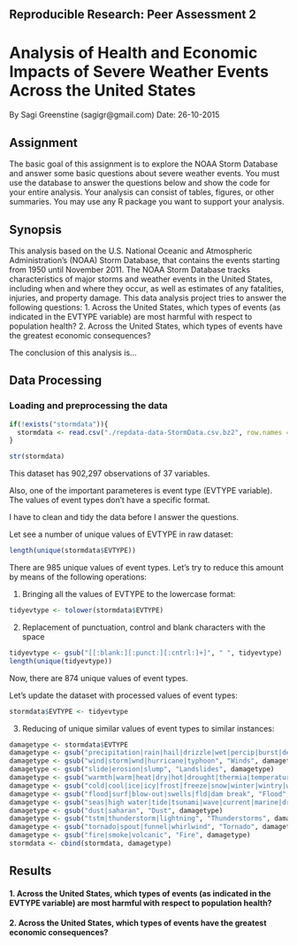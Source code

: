 ## Reproducible Research: Peer Assessment 2

# Analysis of Health and Economic Impacts of Severe Weather Events Across the United States

By Sagi Greenstine (sagigr@gmail.com)
Date: 26-10-2015

## Assignment

The basic goal of this assignment is to explore the NOAA Storm Database and answer some basic questions about severe weather events. You must use the database to answer the questions below and show the code for your entire analysis. Your analysis can consist of tables, figures, or other summaries. You may use any R package you want to support your analysis.

## Synopsis

This analysis based on the U.S. National Oceanic and Atmospheric Administration's (NOAA) Storm Database, that contains the events starting from 1950 until November 2011. 
The NOAA Storm Database tracks characteristics of major storms and weather events in the United States, including when and where they occur, as well as estimates of any fatalities, injuries, and property damage.
This data analysis project tries to answer the following questions:
1. Across the United States, which types of events (as indicated in the EVTYPE variable) are most harmful with respect to population health?
2. Across the United States, which types of events have the greatest economic consequences?

The conclusion of this analysis is...



## Data Processing

### Loading and preprocessing the data

```r
if(!exists("stormdata")){
  stormdata <- read.csv("./repdata-data-StormData.csv.bz2", row.names = NULL, nrows=902297, check.names=F, stringsAsFactors=F, header=T, sep=',', na.strings="NA", comment.char="", quote='\"')
}
```

```r
str(stormdata)
```

This dataset has 902,297 observations of  37 variables.

Also, one of the important parameteres is event type (EVTYPE variable). The values of event types don't have a specific format.

I have to clean and tidy the data before I answer the questions.

Let see a number of unique values of EVTYPE in raw dataset:

```r
length(unique(stormdata$EVTYPE))
```

There are 985 unique values of event types. Let's try to reduce this amount by means of the following operations:

1. Bringing all the values of EVTYPE to the lowercase format:

```r
tidyevtype <- tolower(stormdata$EVTYPE)
```

2. Replacement of punctuation, control and blank characters with the space

```r
tidyevtype <- gsub("[[:blank:][:punct:][:cntrl:]+]", " ", tidyevtype)
length(unique(tidyevtype))
```

Now, there are 874 unique values of event types.

Let's update the dataset with processed values of event types:

```r
stormdata$EVTYPE <- tidyevtype
```

3. Reducing of unique similar values of event types to similar instances:

```r
damagetype <- stormdata$EVTYPE
damagetype <- gsub("precipitation|rain|hail|drizzle|wet|percip|burst|depression|fog|wall cloud", "Precipitations", damagetype)
damagetype <- gsub("wind|storm|wnd|hurricane|typhoon", "Winds", damagetype)
damagetype <- gsub("slide|erosion|slump", "Landslides", damagetype)
damagetype <- gsub("warmth|warm|heat|dry|hot|drought|thermia|temperature record|record temperature|record high", "Heat", damagetype)
damagetype <- gsub("cold|cool|ice|icy|frost|freeze|snow|winter|wintry|wintery|blizzard|chill|freezing|avalanche|glaze|sleet", "Cold", damagetype)
damagetype <- gsub("flood|surf|blow-out|swells|fld|dam break", "Flood", damagetype)
damagetype <- gsub("seas|high water|tide|tsunami|wave|current|marine|drowning", "Waves", damagetype)
damagetype <- gsub("dust|saharan", "Dust", damagetype)
damagetype <- gsub("tstm|thunderstorm|lightning", "Thunderstorms", damagetype)
damagetype <- gsub("tornado|spout|funnel|whirlwind", "Tornado", damagetype)
damagetype <- gsub("fire|smoke|volcanic", "Fire", damagetype)
stormdata <- cbind(stormdata, damagetype)
```

## Results

#### 1. Across the United States, which types of events (as indicated in the EVTYPE variable) are most harmful with respect to population health?




#### 2. Across the United States, which types of events have the greatest economic consequences?

